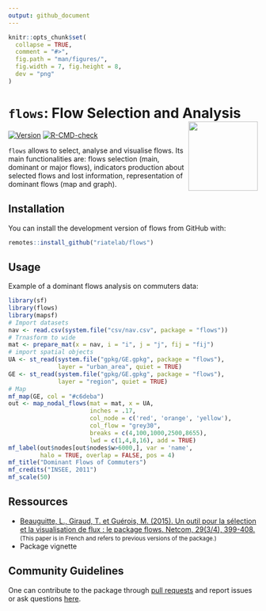 ```yaml
---
output: github_document
---
```


```r
knitr::opts_chunk$set(
  collapse = TRUE,
  comment = "#>",
  fig.path = "man/figures/", 
  fig.width = 7, fig.height = 8,
  dev = "png"
)
```



# `flows`: Flow Selection and Analysis <img src="man/figures/logo.png" align="right" width="140"/>

<!-- badges: start -->
[![Version](http://www.r-pkg.org/badges/version/flows)](https://cran.r-project.org/package=flows/)
[![R-CMD-check](https://github.com/riatelab/flows/actions/workflows/R-CMD-check.yaml/badge.svg)](https://github.com/riatelab/flows/actions/workflows/R-CMD-check.yaml)
<!-- badges: end -->

`flows` allows to select, analyse and visualise flows. Its main functionalities are: flows selection (main, dominant or major flows), indicators production about selected flows and lost information, representation of dominant flows (map and graph). 

## Installation

You can install the development version of flows from GitHub with:

```r
remotes::install_github("riatelab/flows")
```

## Usage

Example of a dominant flows analysis on commuters data:

```r
library(sf)
library(flows)
library(mapsf)
# Import datasets
nav <- read.csv(system.file("csv/nav.csv", package = "flows"))
# Trnasform to wide
mat <- prepare_mat(x = nav, i = "i", j = "j", fij = "fij")
# import spatial objects
UA <- st_read(system.file("gpkg/GE.gpkg", package = "flows"), 
              layer = "urban_area", quiet = TRUE)
GE <- st_read(system.file("gpkg/GE.gpkg", package = "flows"), 
              layer = "region", quiet = TRUE)
# Map
mf_map(GE, col = "#c6deba")
out <- map_nodal_flows(mat = mat, x = UA,
                       inches = .17,
                       col_node = c('red', 'orange', 'yellow'),
                       col_flow = "grey30",
                       breaks = c(4,100,1000,2500,8655),
                       lwd = c(1,4,8,16), add = TRUE)
mf_label(out$nodes[out$nodes$w>6000,], var = 'name',
         halo = TRUE, overlap = FALSE, pos = 4)
mf_title("Dominant Flows of Commuters")
mf_credits("INSEE, 2011")
mf_scale(50)
```

## Ressources

* [Beauguitte, L., Giraud, T. et Guérois, M. (2015). Un outil pour la sélection et la visualisation de flux : le package flows. Netcom, 29(3/4), 399-408.](https://journals.openedition.org/netcom/2134) <small>(This paper is in French and refers to previous versions of the package.)</small>
* Package vignette 

## Community Guidelines

One can contribute to the package through [pull
requests](https://github.com/riatelab/flows/pulls) and report issues or
ask questions [here](https://github.com/riatelab/flows/issues).  

